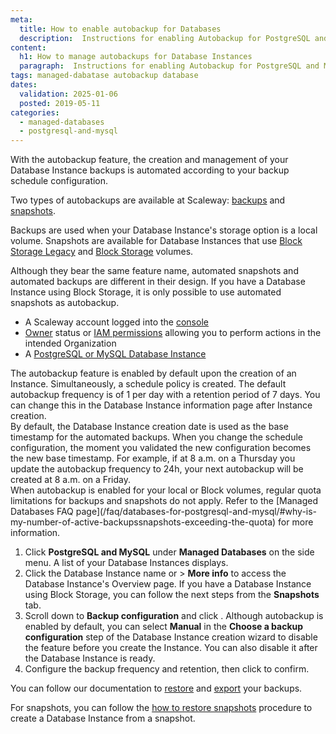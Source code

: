 ```yaml
---
meta:
  title: How to enable autobackup for Databases
  description:  Instructions for enabling Autobackup for PostgreSQL and MySQL databases.
content:
  h1: How to manage autobackups for Database Instances
  paragraph:  Instructions for enabling Autobackup for PostgreSQL and MySQL databases.
tags: managed-dabatase autobackup database
dates:
  validation: 2025-01-06
  posted: 2019-05-11
categories:
  - managed-databases
  - postgresql-and-mysql
---
```


With the autobackup feature, the creation and management of your Database Instance backups is automated according to your backup schedule configuration.

Two types of autobackups are available at Scaleway: [backups](/managed-databases-for-postgresql-and-mysql/concepts/#database-backup) and [snapshots](/managed-databases-for-postgresql-and-mysql/concepts/#database-snapshot).

Backups are used when your Database Instance's storage option is a local volume. Snapshots are available for Database Instances that use [Block Storage Legacy](/managed-databases-for-postgresql-and-mysql/concepts/#block-storage-legacy) and [Block Storage](/managed-databases-for-postgresql-and-mysql/concepts/#block-storage) volumes.

<Message type="important">
  Although they bear the same feature name, automated snapshots and automated backups are different in their design. If you have a Database Instance using Block Storage, it is only possible to use automated snapshots as autobackup.
</Message>

<Macro id="requirements" />

- A Scaleway account logged into the [console](https://console.scaleway.com)
- [Owner](/iam/concepts/#owner) status or [IAM permissions](/iam/concepts/#permission) allowing you to perform actions in the intended Organization
- A [PostgreSQL or MySQL Database Instance](/managed-databases-for-postgresql-and-mysql/quickstart/)

<Message type="note">
  The autobackup feature is enabled by default upon the creation of an Instance. Simultaneously, a schedule policy is created. The default autobackup frequency is of 1 per day with a retention period of 7 days. You can change this in the Database Instance information page after Instance creation.
  <br />
  By default, the Database Instance creation date is used as the base timestamp for the automated backups. When you change the schedule configuration, the moment you validated the new configuration becomes the new base timestamp. For example, if at 8 a.m. on a Thursday you update the autobackup frequency to 24h, your next autobackup will be created at 8 a.m. on a Friday.
  <br />
  When autobackup is enabled for your local or Block volumes, regular quota limitations for backups and snapshots do not apply. Refer to the [Managed Databases FAQ page](/faq/databases-for-postgresql-and-mysql/#why-is-my-number-of-active-backupssnapshots-exceeding-the-quota) for more information.
</Message>

1. Click **PostgreSQL and MySQL** under **Managed Databases** on the side menu. A list of your Database Instances displays.
2. Click the Database Instance name or <Icon name="more" /> > **More info** to access the Database Instance's Overview page.
    <Message type="note">
      If you have a Database Instance using Block Storage, you can follow the next steps from the **Snapshots** tab.
    </Message>
3. Scroll down to **Backup configuration** and click <Icon name="edit" />.
    <Message type="note">
      Although autobackup is enabled by default, you can select **Manual** in the **Choose a backup configuration** step of the Database Instance creation wizard to disable the feature before you create the Instance. You can also disable it after the Database Instance is ready.
    </Message>
4. Configure the backup frequency and retention, then click <Icon name="validate" /> to confirm.

You can follow our documentation to [restore](/managed-databases-for-postgresql-and-mysql/how-to/manage-manual-backups/#how-to-restore-backups) and [export](/managed-databases-for-postgresql-and-mysql/how-to/manage-manual-backups/#how-to-export-backups) your backups.

For snapshots, you can follow the [how to restore snapshots](/managed-databases-for-postgresql-and-mysql/how-to/manage-snapshots/#how-to-create-a-database-instance-from-a-snapshot) procedure to create a Database Instance from a snapshot.
